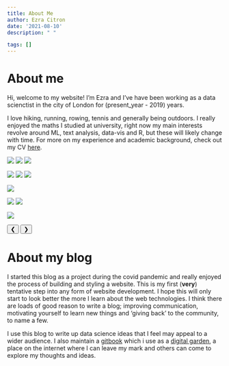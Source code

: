 ```yaml
---
title: About Me
author: Ezra Citron
date: '2021-08-10'
description: " "

tags: []
---
```

<head>
<link rel="stylesheet" href="style.css">
</head>

# About me
 
Hi, welcome to my website! I'm Ezra and I've have been working as a data scienctist in the city of London for (present_year - 2019) years.

I love hiking, running, rowing, tennis and generally being outdoors.
I really enjoyed the maths I studied at university, 
right now my main interests revolve around ML, text analysis, data-vis and R, but these will likely change with time.
 For more on my experience and academic background, check out my CV <a href="/img/cv.pdf" download>here</a>.


<img class="mySlides" src="img/hiking_1.jpg">
<img class="mySlides" src="img/rowing_1.jpg">
<img class="mySlides" src="img/rowing_2.jpg">

<img class="mySlides" src="img/rowing_3.jpg">
<img class="mySlides" src="img/rowing_4.jpg">
<img class="mySlides" src="img/rowing_5.png">
 
<img class="mySlides" src="img/running_1.jpg">

<img class="mySlides" src="img/running_2.jpg">
<img class="mySlides" src="img/running_3.png">

<img class="mySlides" src="img/skiing_1.jpg">

<button class="w3-button w3-display-left" onclick="plusDivs(-1)">&#10094;</button>
<button class="w3-button w3-display-right" onclick="plusDivs(+1)">&#10095;</button>

<script src = "index.js"></script>

  


# About my blog

I started this blog as a project during the covid pandemic and really enjoyed the process of building and styling a website. 
This is my first (**very**) tentative step into any form of website development. I hope this will only start to look better the more I learn about the web technologies. 
I think there are loads of good reason to write a blog; improving communication, motivating yourself to learn new things and 'giving back' to the community, to name a few.

I use this blog to write up data science ideas that I feel may appeal to a wider audience. I also maintain a [gitbook](https://app.gitbook.com/@ezracitron/spaces) which i use as a [digital garden](https://nesslabs.com/digital-garden-set-up), a place on the internet where I can leave my mark and others can come to explore my thoughts and ideas. 
 





